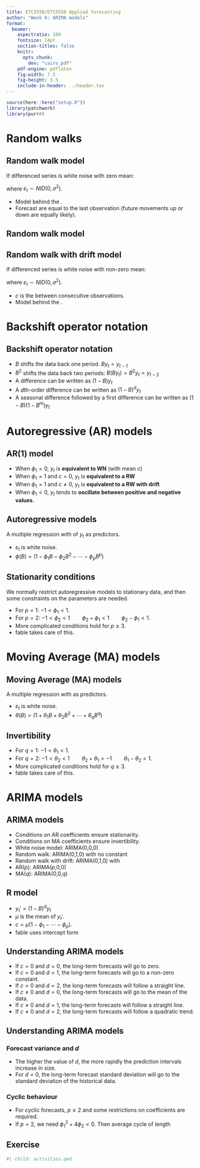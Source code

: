 ```yaml
---
title: ETC3550/ETC5550 Applied forecasting
author: "Week 8: ARIMA models"
format:
  beamer:
    aspectratio: 169
    fontsize: 14pt
    section-titles: false
    knitr:
      opts_chunk:
        dev: "cairo_pdf"
    pdf-engine: pdflatex
    fig-width: 7.5
    fig-height: 3.5
    include-in-header: ../header.tex
---
```



```r
source(here::here("setup.R"))
library(patchwork)
library(purrr)
```


# Random walks

## Random walk model

If differenced series is white noise with zero mean:

\begin{block}{}
\centerline{$y_t-y_{t-1}=\varepsilon_t$ \hspace{0.4cm} or \hspace{0.4cm} $y_t=y_{t-1}+\varepsilon_t$}
\end{block}\vspace*{-0.3cm}
where $\varepsilon_t \sim NID(0,\sigma^2)$.

* Model behind the \alert{naïve method}.
* Forecast are equal to the last observation (future movements up or down are equally likely).

\vspace*{10cm}

## Random walk model

\begin{block}{}
\centerline{$y_t=y_{t-1}+\varepsilon_t$ \qquad
where $\varepsilon_t \sim NID(0,\sigma^2)$.}
\end{block}\pause
\vspace*{-1.3cm}
\begin{align*}
y_{T+h} &= y_{T+h-1} + \varepsilon_{T+h} \\
  &= y_{T+h-2} + \varepsilon_{T+h-1} + \varepsilon_{T+h} \\
  &= \dots \\
  &= y_T + \varepsilon_{T+1} + \dots + \varepsilon_{T+h}
\end{align*}
\pause\vspace*{-1cm}
\begin{align*}
\text{So}\qquad &\text{E}(y_{T+h}|y_1,\dots,y_T)  = y_T \\
\text{and}\qquad &\text{Var}(y_{T+h}|y_1,\dots,y_T) = h\sigma^2
\end{align*}\vspace*{10cm}

## Random walk with drift model

If differenced series is white noise with non-zero mean:

\begin{block}{}
\centerline{$y_t-y_{t-1}=c+\varepsilon_t$ \hspace{0.4cm} or \hspace{0.4cm} $y_t=c+y_{t-1}+\varepsilon_t$}
\end{block}\vspace*{-0.3cm}
where $\varepsilon_t \sim NID(0,\sigma^2)$.

* $c$ is the \alert{average change} between consecutive observations.
* Model behind the \alert{drift method}.

\vspace*{10cm}

# Backshift operator notation

## Backshift operator notation

* $B$ shifts the data back one period. $B y_{t} = y_{t - 1}$
* $B^2$ shifts the data back two periods: $B(By_{t}) = B^{2}y_{t} = y_{t-2}$
* A difference can be written as $(1 - B) y_{t}$
* A $d$th-order difference can be written as $(1 - B)^{d} y_{t}$
* A seasonal difference followed by a first difference can be written as
$(1-B)(1-B^m)y_t$

# Autoregressive (AR) models

## AR(1) model

\begin{block}{}
  \centerline{$y_{t} = c + \phi_1 y_{t - 1} + \varepsilon_{t}$}
  \centerline{$(1-\phi_1B)y_{t} = c + \varepsilon_{t}$}
\end{block}

* When $\phi_1=0$, $y_t$ is **equivalent to WN** (with mean $c$)
* When $\phi_1=1$ and $c=0$, $y_t$ is **equivalent to a RW**
* When $\phi_1=1$ and $c\ne0$, $y_t$ is **equivalent to a RW with drift**
* When $\phi_1<0$, $y_t$ tends to **oscillate between positive and negative values**.

## Autoregressive models

A multiple regression with \textbf{lagged values} of $y_t$ as predictors.

\vspace*{-1.2cm}
\begin{align*}
y_t &= c + \phi_{1}y_{t - 1} + \phi_{2}y_{t - 2} + \cdots + \phi_{p}y_{t - p} + \varepsilon_{t} \\
&= c + (\phi_1 B + \phi_2 B^2 + \cdots + \phi_p B^p)y_t + \varepsilon_t
\end{align*}\pause\vspace*{-1.2cm}
\begin{align*}
(1 - \phi_1 B - \phi_2 B^2 - \cdots - \phi_p B^p)y_t &= c + \varepsilon_t \\
\phi(B) y_t &= c+\varepsilon_t
\end{align*}

* $\varepsilon_t$ is white noise.
* $\phi(B) = (1 - \phi_1 B - \phi_2 B^2 - \cdots - \phi_p B^p)$

## Stationarity conditions

We normally restrict autoregressive models to stationary data, and then some constraints on the parameters are needed.

\begin{block}{General condition for stationarity}
  Complex roots of $\phi(z) = 1-\phi_1 z - \phi_2 z^2 - \dots - \phi_pz^p$ lie outside the unit circle on the complex plane.
\end{block}\pause\vspace*{-0.3cm}

* For $p=1$: $-1<\phi_1<1$.
* For $p=2$: $-1<\phi_2<1\qquad \phi_2+\phi_1 < 1 \qquad \phi_2 -\phi_1 < 1$.
* More complicated conditions hold for $p\ge3$.
* fable takes care of this.

# Moving Average (MA) models

## Moving Average (MA) models
A multiple regression with \textbf{past \emph{errors}} as predictors.


\vspace*{-1.2cm}
\begin{align*}
  y_{t} &= c + \varepsilon_t + \theta_{1}\varepsilon_{t - 1} + \theta_{2}\varepsilon_{t - 2} + \cdots + \theta_{q}\varepsilon_{t - q}\\
&= c + (1 + \theta_1 B + \theta_2 B^2 + \cdots + \theta_q B^q)\varepsilon_t \\
&= c + \theta(B)\varepsilon_t
\end{align*}\pause\vspace*{-1.2cm}

* $\varepsilon_t$ is white noise.
* $\theta(B) = (1 + \theta_1 B + \theta_2 B^2 + \cdots + \theta_q B^q)$

## Invertibility

\begin{block}{General condition for invertibility}
  Complex roots of $\theta(z) = 1+\theta_1 z + \theta_2 z^2 + \dots + \theta_qz^q$ lie outside the unit circle on the complex plane.
\end{block}\pause

* For $q=1$: $-1<\theta_1<1$.
* For $q=2$: $-1<\theta_2<1\qquad \theta_2+\theta_1 >-1 \qquad \theta_1 -\theta_2 < 1$.
* More complicated conditions hold for $q\ge3$.
* fable takes care of this.

# ARIMA models
## ARIMA models

\fontsize{14}{14.5}\sf\vspace*{0.2cm}
\begin{block}{ARIMA($p, d, q$) model:\qquad $\phi(B)(1-B)^dy_{t} = c + \theta(B)\varepsilon_{t}$}
\begin{tabular}{rl}
AR:& $p =$ order of the autoregressive part\\
I: & $d =$ degree of first differencing involved\\
MA:& $q =$ order of the moving average part.
\end{tabular}
\end{block}\pause\vspace*{-0.2cm}

* Conditions on AR coefficients ensure stationarity.
* Conditions on MA coefficients ensure invertibility.
* White noise model: ARIMA(0,0,0)
* Random walk: ARIMA(0,1,0) with no constant
* Random walk with drift: ARIMA(0,1,0) with \rlap{const.}
* AR($p$): ARIMA($p$,0,0)
* MA($q$): ARIMA(0,0,$q$)


## R model
\vspace*{0.2cm}

\begin{block}{Intercept form}
  \centerline{$(1-\phi_1B - \cdots - \phi_p B^p) y_t' = c + (1 + \theta_1 B + \cdots + \theta_q B^q)\varepsilon_t$}
\end{block}

\begin{block}{Mean form}
  \centerline{$(1-\phi_1B - \cdots - \phi_p B^p)(y_t' - \mu) = (1 + \theta_1 B + \cdots + \theta_q B^q)\varepsilon_t$}
\end{block}

 * $y_t' = (1-B)^d y_t$
 * $\mu$ is the mean of $y_t'$.
 * $c = \mu(1-\phi_1 - \cdots - \phi_p )$.
 * fable uses intercept form

## Understanding ARIMA models
\fontsize{14}{15}\sf

* If $c=0$ and $d=0$, the long-term forecasts will go to zero.
* If $c=0$ and $d=1$, the long-term forecasts will go to a non-zero constant.
* If $c=0$ and $d=2$, the long-term forecasts will follow a straight line.
* If $c\ne0$ and $d=0$, the long-term forecasts will go to the mean of the data.
* If $c\ne0$ and $d=1$, the long-term forecasts will follow a straight line.
* If $c\ne0$ and $d=2$, the long-term forecasts will follow a quadratic trend.

## Understanding ARIMA models
\fontsize{14}{15}\sf

### Forecast variance and $d$
  * The higher the value of $d$, the more rapidly the prediction intervals increase in size.
  * For $d=0$, the long-term forecast standard deviation will go to the standard deviation of the historical data.

### Cyclic behaviour
  * For cyclic forecasts, $p\ge2$ and some restrictions on coefficients are required.
  * If $p=2$, we need $\phi_1^2+4\phi_2<0$. Then average cycle of length

\centerline{$(2\pi)/\left[\text{arc cos}(-\phi_1(1-\phi_2)/(4\phi_2))\right].$}

## Exercise

```r
#| child: activities.qmd
```
